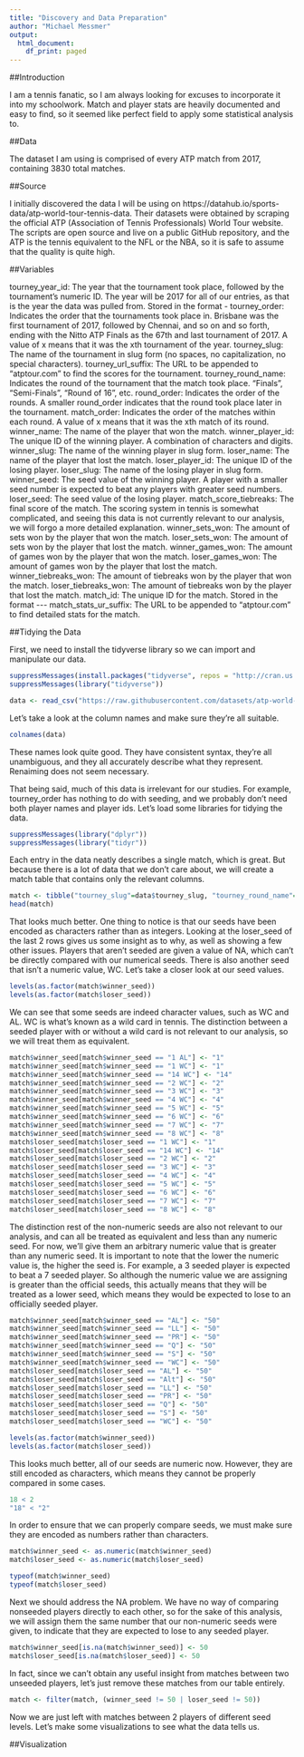 ```yaml
---
title: "Discovery and Data Preparation"
author: "Michael Messmer"
output:
  html_document:
    df_print: paged
---
```


##Introduction

I am a tennis fanatic, so I am always looking for excuses to incorporate it into my schoolwork. Match and player stats are heavily documented and easy to find, so it seemed like perfect field to apply some statistical analysis to.

##Data

The dataset I am using is comprised of every ATP match from 2017, containing 3830 total matches.

##Source

I initially discovered the data I will be using on https://datahub.io/sports-data/atp-world-tour-tennis-data. Their datasets were obtained by scraping the official ATP (Association of Tennis Professionals) World Tour website. The scripts are open source and live on a public GitHub repository, and the ATP is the tennis equivalent to the NFL or the NBA, so it is safe to assume that the quality is quite high.

##Variables

tourney_year_id: The year that the tournament took place, followed by the tournament's numeric ID. The year will be 2017 for all of our entries, as that is the year the data was pulled from. Stored in the format <year>-<id>
tourney_order: Indicates the order that the tournaments took place in. Brisbane was the first tournament of 2017, followed by Chennai, and so on and so forth, ending with the Nitto ATP Finals as the 67th and last tournament of 2017. A value of x means that it was the xth tournament of the year.
tourney_slug: The name of the tournament in slug form (no spaces, no capitalization, no special characters).
tourney_url_suffix: The URL to be appended to "atptour.com" to find the scores for the tournament.
tourney_round_name: Indicates the round of the tournament that the match took place. "Finals", "Semi-Finals", "Round of 16", etc.
round_order: Indicates the order of the rounds. A smaller round_order indicates that the round took place later in the tournament.
match_order: Indicates the order of the matches within each round. A value of x means that it was the xth match of its round.
winner_name: The name of the player that won the match.
winner_player_id: The unique ID of the winning player. A combination of characters and digits.
winner_slug: The name of the winning player in slug form.
loser_name: The name of the player that lost the match.
loser_player_id: The unique ID of the losing player.
loser_slug: The name of the losing player in slug form.
winner_seed: The seed value of the winning player. A player with a smaller seed number is expected to beat any players with greater seed numbers.
loser_seed: The seed value of the losing player.
match_score_tiebreaks: The final score of the match. The scoring system in tennis is somewhat complicated, and seeing this data is not currently relevant to our analysis, we will forgo a more detailed explanation.
winner_sets_won: The amount of sets won by the player that won the match.
loser_sets_won: The amount of sets won by the player that lost the match.
winner_games_won: The amount of games won by the player that won the match.
loser_games_won: The amount of games won by the player that lost the match.
winner_tiebreaks_won: The amount of tiebreaks won by the player that won the match.
loser_tiebreaks_won: The amount of tiebreaks won by the player that lost the match.
match_id: The unique ID for the match. Stored in the format <year>-<tourney_id>-<winner_player_id>-<loser_player_id>
match_stats_ur_suffix: The URL to be appended to "atptour.com" to find detailed stats for the match.

##Tidying the Data

First, we need to install the tidyverse library so we can import and manipulate our data.

```r
suppressMessages(install.packages("tidyverse", repos = "http://cran.us.r-project.org"))
suppressMessages(library("tidyverse"))

data <- read_csv("https://raw.githubusercontent.com/datasets/atp-world-tour-tennis-data/master/csv/2_match_scores/match_scores_2017_UNINDEXED.csv")
```

Let's take a look at the column names and make sure they're all suitable.

```r
colnames(data)
```

These names look quite good. They have consistent syntax, they're all unambiguous, and they all accurately describe what they represent. Renaiming does not seem necessary.

That being said, much of this data is irrelevant for our studies. For example, tourney_order has nothing to do with seeding, and we probably don't need both player names and player ids. Let's load some libraries for tidying the data.

```r
suppressMessages(library("dplyr"))
suppressMessages(library("tidyr"))
```

Each entry in the data neatly describes a single match, which is great. But because there is a lot of data that we don't care about, we will create a match table that contains only the relevant columns.

```r
match <- tibble("tourney_slug"=data$tourney_slug, "tourney_round_name"=data$tourney_round_name, "winner_name"=data$winner_name, "loser_name"=data$loser_name, "winner_seed"=data$winner_seed, "loser_seed"=data$loser_seed)
head(match)
```

That looks much better. One thing to notice is that our seeds have been encoded as characters rather than as integers. Looking at the loser_seed of the last 2 rows gives us some insight as to why, as well as showing a few other issues. Players that aren't seeded are given a value of NA, which can't be directly compared with our numerical seeds. There is also another seed that isn't a numeric value, WC. Let's take a closer look at our seed values.

```r
levels(as.factor(match$winner_seed))
levels(as.factor(match$loser_seed))
```

We can see that some seeds are indeed character values, such as WC and AL. WC is what's known as a wild card in tennis. The distinction between a seeded player with or without a wild card is not relevant to our analysis, so we will treat them as equivalent.

```r
match$winner_seed[match$winner_seed == "1 AL"] <- "1"
match$winner_seed[match$winner_seed == "1 WC"] <- "1"
match$winner_seed[match$winner_seed == "14 WC"] <- "14"
match$winner_seed[match$winner_seed == "2 WC"] <- "2"
match$winner_seed[match$winner_seed == "3 WC"] <- "3"
match$winner_seed[match$winner_seed == "4 WC"] <- "4"
match$winner_seed[match$winner_seed == "5 WC"] <- "5"
match$winner_seed[match$winner_seed == "6 WC"] <- "6"
match$winner_seed[match$winner_seed == "7 WC"] <- "7"
match$winner_seed[match$winner_seed == "8 WC"] <- "8"
match$loser_seed[match$loser_seed == "1 WC"] <- "1"
match$loser_seed[match$loser_seed == "14 WC"] <- "14"
match$loser_seed[match$loser_seed == "2 WC"] <- "2"
match$loser_seed[match$loser_seed == "3 WC"] <- "3"
match$loser_seed[match$loser_seed == "4 WC"] <- "4"
match$loser_seed[match$loser_seed == "5 WC"] <- "5"
match$loser_seed[match$loser_seed == "6 WC"] <- "6"
match$loser_seed[match$loser_seed == "7 WC"] <- "7"
match$loser_seed[match$loser_seed == "8 WC"] <- "8"
```

The distinction rest of the non-numeric seeds are also not relevant to our analysis, and can all be treated as equivalent and less than any numeric seed. For now, we'll give them an arbitrary numeric value that is greater than any numeric seed. It is important to note that the lower the numeric value is, the higher the seed is. For example, a 3 seeded player is expected to beat a 7 seeded player. So although the numeric value we are assigning is greater than the official seeds, this actually means that they will be treated as a lower seed, which means they would be expected to lose to an officially seeded player.

```r
match$winner_seed[match$winner_seed == "AL"] <- "50"
match$winner_seed[match$winner_seed == "LL"] <- "50"
match$winner_seed[match$winner_seed == "PR"] <- "50"
match$winner_seed[match$winner_seed == "Q"] <- "50"
match$winner_seed[match$winner_seed == "S"] <- "50"
match$winner_seed[match$winner_seed == "WC"] <- "50"
match$loser_seed[match$loser_seed == "AL"] <- "50"
match$loser_seed[match$loser_seed == "Alt"] <- "50"
match$loser_seed[match$loser_seed == "LL"] <- "50"
match$loser_seed[match$loser_seed == "PR"] <- "50"
match$loser_seed[match$loser_seed == "Q"] <- "50"
match$loser_seed[match$loser_seed == "S"] <- "50"
match$loser_seed[match$loser_seed == "WC"] <- "50"

levels(as.factor(match$winner_seed))
levels(as.factor(match$loser_seed))
```

This looks much better, all of our seeds are numeric now. However, they are still encoded as characters, which means they cannot be properly compared in some cases.

```r
18 < 2
"18" < "2"
```

In order to ensure that we can properly compare seeds, we must make sure they are encoded as numbers rather than characters.

```r
match$winner_seed <- as.numeric(match$winner_seed)
match$loser_seed <- as.numeric(match$loser_seed)

typeof(match$winner_seed)
typeof(match$loser_seed)
```

Next we should address the NA problem. We have no way of comparing nonseeded players directly to each other, so for the sake of this analysis, we will assign them the same number that our non-numeric seeds were given, to indicate that they are expected to lose to any seeded player.

```r
match$winner_seed[is.na(match$winner_seed)] <- 50
match$loser_seed[is.na(match$loser_seed)] <- 50
```

In fact, since we can't obtain any useful insight from matches between two unseeded players, let's just remove these matches from our table entirely.

```r
match <- filter(match, (winner_seed != 50 | loser_seed != 50))
```

Now we are just left with matches between 2 players of different seed levels. Let's make some visualizations to see what the data tells us.

##Visualization

```r

```
